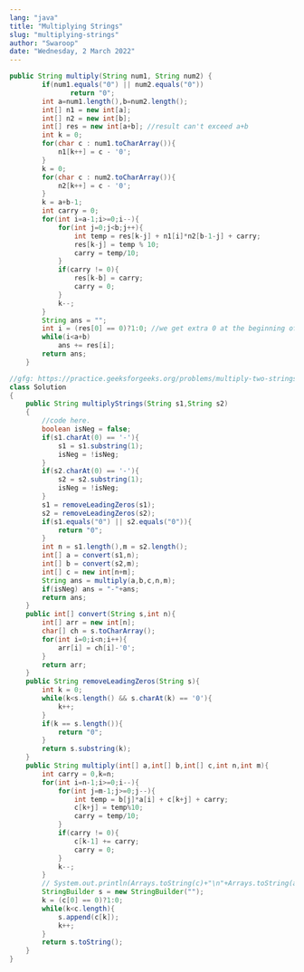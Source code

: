 ```yaml
---
lang: "java"
title: "Multiplying Strings"
slug: "multiplying-strings"
author: "Swaroop"
date: "Wednesday, 2 March 2022"
---
```

```java
public String multiply(String num1, String num2) {
        if(num1.equals("0") || num2.equals("0")) 
               return "0";
        int a=num1.length(),b=num2.length();
        int[] n1 = new int[a];
        int[] n2 = new int[b];
        int[] res = new int[a+b]; //result can't exceed a+b
        int k = 0;
        for(char c : num1.toCharArray()){
            n1[k++] = c - '0';
        }
        k = 0;
        for(char c : num2.toCharArray()){
            n2[k++] = c - '0';
        }
        k = a+b-1;
        int carry = 0;
        for(int i=a-1;i>=0;i--){
            for(int j=0;j<b;j++){
                int temp = res[k-j] + n1[i]*n2[b-1-j] + carry;
                res[k-j] = temp % 10;
                carry = temp/10;
            }
            if(carry != 0){
                res[k-b] = carry;
                carry = 0;
            }
            k--;
        }
        String ans = "";
        int i = (res[0] == 0)?1:0; //we get extra 0 at the beginning of array for some numbers so we start from next pos
        while(i<a+b)
            ans += res[i];
        return ans;
    }

//gfg: https://practice.geeksforgeeks.org/problems/multiply-two-strings/1/
class Solution
{
    public String multiplyStrings(String s1,String s2)
    {
        //code here.
        boolean isNeg = false;
        if(s1.charAt(0) == '-'){
            s1 = s1.substring(1);
            isNeg = !isNeg;
        }
        if(s2.charAt(0) == '-'){
            s2 = s2.substring(1);
            isNeg = !isNeg;
        }
        s1 = removeLeadingZeros(s1);
        s2 = removeLeadingZeros(s2);
        if(s1.equals("0") || s2.equals("0")){
            return "0";
        }
        int n = s1.length(),m = s2.length();
        int[] a = convert(s1,n);
        int[] b = convert(s2,m);
        int[] c = new int[n+m];
        String ans = multiply(a,b,c,n,m);
        if(isNeg) ans = "-"+ans;
        return ans;
    }
    public int[] convert(String s,int n){
        int[] arr = new int[n];
        char[] ch = s.toCharArray();
        for(int i=0;i<n;i++){
            arr[i] = ch[i]-'0';
        }
        return arr;
    }
    public String removeLeadingZeros(String s){
        int k = 0;
        while(k<s.length() && s.charAt(k) == '0'){
            k++;
        }
        if(k == s.length()){
            return "0";
        }
        return s.substring(k);
    }
    public String multiply(int[] a,int[] b,int[] c,int n,int m){
        int carry = 0,k=n;
        for(int i=n-1;i>=0;i--){
            for(int j=m-1;j>=0;j--){
                int temp = b[j]*a[i] + c[k+j] + carry;
                c[k+j] = temp%10;
                carry = temp/10;
            }
            if(carry != 0){
                c[k-1] += carry;
                carry = 0;
            }
            k--;
        }
        // System.out.println(Arrays.toString(c)+"\n"+Arrays.toString(a)+"\n"+Arrays.toString(b));
        StringBuilder s = new StringBuilder("");
        k = (c[0] == 0)?1:0;
        while(k<c.length){
            s.append(c[k]);
            k++;
        }
        return s.toString();
    }
}
```